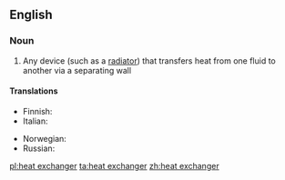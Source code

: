 ==English==

===Noun===
{{wikipedia}}
{{en-noun|sg=[[heat]] [[exchanger]]}}

# {{physics}}  Any device (such as a [[radiator]]) that transfers heat from one fluid to another via a separating wall

====Translations====
{{trans-top|device for transferring heat}}
* Finnish: {{t-|fi|lämmönvaihdin}}
* Italian: {{t-|it|scambiatore di calore|m}}
{{trans-mid}}
* Norwegian: {{t|no|varmeveksler|m}}
* Russian: {{t+|ru|теплообменник|m|tr=t'eploobm'énnik}}
{{trans-bottom}}

[[pl:heat exchanger]]
[[ta:heat exchanger]]
[[zh:heat exchanger]]